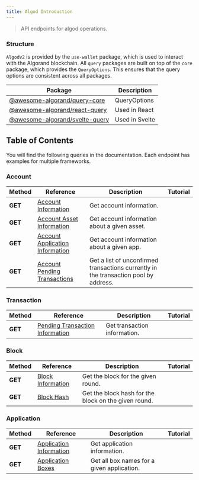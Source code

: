 ```yaml
---
title: Algod Introduction
---
```



> API endpoints for algod operations.

### Structure

`Algodv2` is provided by the `use-wallet` package, which is used to interact with the Algorand blockchain.
All `query` packages are built on top of the `core` package, which provides the `QueryOptions`.
This ensures that the query options are consistent across all packages.

| Package                                                                                                            | Description    |
|--------------------------------------------------------------------------------------------------------------------|----------------|
| [@awesome-algorand/query-core](https://github.com/awesome-algorand/use-algorand/tree/main/packages/query-core)     | QueryOptions   |
| [@awesome-algorand/react-query](https://github.com/awesome-algorand/use-algorand/tree/main/packages/react-query)   | Used in React  |
| [@awesome-algorand/svelte-query](https://github.com/awesome-algorand/use-algorand/tree/main/packages/svelte-query) | Used in Svelte |



## Table of Contents

You will find the following queries in the documentation.
Each endpoint has examples for multiple frameworks.

### Account

| Method  | Reference                                                                                     | Description                                                                          | Tutorial                                                                               |
|---------|-----------------------------------------------------------------------------------------------|--------------------------------------------------------------------------------------|----------------------------------------------------------------------------------------|
| **GET** | [Account Information](../reference/queries/algod/account-information)                         | Get account information.                                                             | <TutorialLinks target="_blank" react="react-query/algodv2/account-information"/>             |
| **GET** | [Account Asset Information](../reference/queries/algod/account-asset-information)             | Get account information about a given asset.                                         | <TutorialLinks target="_blank" react="react-query/algodv2/account-asset-information"/>       |
| **GET** | [Account Application Information](../reference/queries/algod/account-application-information) | Get account information about a given app.                                           | <TutorialLinks target="_blank" react="react-query/algodv2/account-application-information"/> |
| **GET** | [Account Pending Transactions](../reference/queries/algod/account-pending-transactions)    | Get a list of unconfirmed transactions currently in the transaction pool by address. | <TutorialLinks target="_blank" react="react-query/algodv2/account-pending-transactions"/>                                                                                    |

### Transaction

| Method  | Reference                                                                                      | Description                  | Tutorial                                                                          |
|---------|------------------------------------------------------------------------------------------------|------------------------------|-----------------------------------------------------------------------------------|
| **GET** | [Pending Transaction Information](../reference/queries/algod/transaction-pending-transactions) | Get transaction information. | <TutorialLinks target="_blank" react="react-query/algodv2/pending-transactions"/> |


### Block

| Method  | Reference                                                         | Description                                          | Tutorial                                                                       |
|---------|-------------------------------------------------------------------|------------------------------------------------------|--------------------------------------------------------------------------------|
| **GET** | [Block Information](../reference/queries/algod/block-information) | Get the block for the given round.                   | <TutorialLinks target="_blank" react="react-query/algodv2/block-information"/> |
| **GET** | [Block Hash](../reference/queries/algod/block-hash)               | Get the block hash for the block on the given round. | <TutorialLinks target="_blank" react="react-query/algodv2/block-hash"/>        |


### Application

| Method  | Reference                                                                     | Description                                | Tutorial                                                                             |
|---------|-------------------------------------------------------------------------------|--------------------------------------------|--------------------------------------------------------------------------------------|
| **GET** | [Application Information](../reference/queries/algod/application-information) | Get application information.               | <TutorialLinks target="_blank" react="react-query/algodv2/application-information"/> |
| **GET** | [Application Boxes](../reference/queries/algod/application-boxes)             | Get all box names for a given application. | <TutorialLinks target="_blank" react="react-query/algodv2/application-boxes"/>       |
